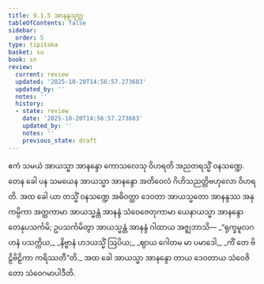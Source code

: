 ```yaml
---
title: 9.1.5 အာနန္ဒသုတ္တ
tableOfContents: false
sidebar:
  order: 5
type: tipitaka
basket: su
book: sn
review:
  current: review
  updated: '2025-10-20T14:56:57.273683'
  updated_by: ''
  notes: ''
  history:
  - state: review
    date: '2025-10-20T14:56:57.273683'
    updated_by: ''
    notes: ''
    previous_state: draft
---
```



<DynamicBreadcrumb />


<ReviewStatus review={frontmatter.review} showDetails={true} />

<HypothesisAnnotation frontmatter={frontmatter} />

<Division number="225" book="sn" e="ch" v="18" p="312">

<Paragraph number="1399" book="sn">
ဧကံ သမယံ အာယသ္မာ အာနန္ဒော ကောသလေသု ဝိဟရတိ အညတရသ္မိံ ဝနသဏ္ဍေ. တေန ခေါ ပန သမယေန အာယသ္မာ အာနန္ဒော အတိဝေလံ ဂိဟိသညတ္တိဗဟုလော ဝိဟရတိ. အထ ခေါ ယာ တသ္မိံ ဝနသဏ္ဍေ အဓိဝတ္ထာ ဒေဝတာ အာယသ္မတော အာနန္ဒဿ အနုကမ္ပိကာ အတ္ထကာမာ အာယသ္မန္တံ အာနန္ဒံ သံဝေဇေတုကာမာ ယေနာယသ္မာ အာနန္ဒော တေနုပသင်္ကမိ; ဥပသင်္ကမိတွာ အာယသ္မန္တံ အာနန္ဒံ ဂါထာယ အဇ္ဈဘာသိ—
</Paragraph>

<Paragraph number="1400" type="verses" book="sn">
_“ရုက္ခမူလဂဟနံ ပသက္ကိယ,_  
_နိဗ္ဗာနံ ဟဒယသ္မိံ ဩပိယ;_  
_ဈာယ ဂေါတမ မာ ပမာဒေါ,_  
_ကိံ တေ ဗိဠိဗိဠိကာ ကရိဿတီ”တိ._  

</Paragraph>

<Paragraph number="1401" book="sn">
အထ ခေါ အာယသ္မာ အာနန္ဒော တာယ ဒေဝတာယ သံဝေဇိတော သံဝေဂမာပါဒီတိ.
</Paragraph>
</Division>
